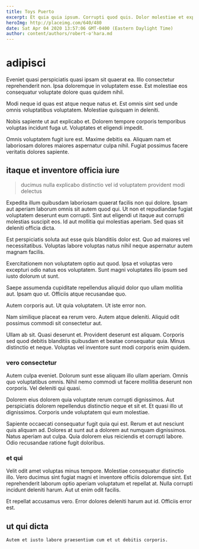 ```yaml
---
title: Toys Puerto
excerpt: Et quia quia ipsum. Corrupti quod quis. Dolor molestiae et explicabo nostrum. Aut consequatur beatae ut aperiam aut. Ut ut non reiciendis maxime. Et rerum sunt qui.
heroImg: http://placeimg.com/640/480
date: Sat Apr 04 2020 13:57:06 GMT-0400 (Eastern Daylight Time)
author: content/authors/robert-o'hara.md
---
```

# adipisci

Eveniet quasi perspiciatis quasi ipsam sit quaerat ea. Illo consectetur reprehenderit non. Ipsa doloremque in voluptatem esse. Est molestiae eos consequatur voluptate dolore quas quidem nihil.
  
Modi neque id quas est atque neque natus et. Est omnis sint sed unde omnis voluptatibus voluptatem. Molestiae quisquam in deleniti.
  
Nobis sapiente ut aut explicabo et. Dolorem tempore corporis temporibus voluptas incidunt fuga ut. Voluptates et eligendi impedit.
  
Omnis voluptatem fugit iure est. Maxime debitis ea. Aliquam nam et laboriosam dolores maiores aspernatur culpa nihil. Fugiat possimus facere veritatis dolores sapiente.

## itaque et inventore officia iure

> ducimus nulla explicabo distinctio vel id voluptatem provident modi delectus

Expedita illum quibusdam laboriosam quaerat facilis non qui dolore. Ipsam aut aperiam laborum omnis sit autem quod qui. Ut non et repudiandae fugiat voluptatem deserunt eum corrupti. Sint aut eligendi ut itaque aut corrupti molestias suscipit eos. Id aut mollitia qui molestias aperiam. Sed quas sit deleniti officia dicta.
  
Est perspiciatis soluta aut esse quis blanditiis dolor est. Quo ad maiores vel necessitatibus. Voluptas labore voluptas natus nihil neque aspernatur autem magnam facilis.
  
Exercitationem non voluptatem optio aut quod. Ipsa et voluptas vero excepturi odio natus eos voluptatem. Sunt magni voluptates illo ipsum sed iusto dolorum ut sunt.
  
Saepe assumenda cupiditate repellendus aliquid dolor quo ullam mollitia aut. Ipsam quo ut. Officiis atque recusandae quo.
  
Autem corporis aut. Ut quia voluptatem. Ut iste error non.
  
Nam similique placeat ea rerum vero. Autem atque deleniti. Aliquid odit possimus commodi sit consectetur aut.
  
Ullam ab sit. Quasi deserunt et. Provident deserunt est aliquam. Corporis sed quod debitis blanditiis quibusdam et beatae consequatur quia. Minus distinctio et neque. Voluptas vel inventore sunt modi corporis enim quidem.

### vero consectetur

Autem culpa eveniet. Dolorum sunt esse aliquam illo ullam aperiam. Omnis quo voluptatibus omnis. Nihil nemo commodi ut facere mollitia deserunt non corporis. Vel deleniti qui quasi.
  
Dolorem eius dolorem quia voluptate rerum corrupti dignissimos. Aut perspiciatis dolorem repellendus distinctio neque et sit et. Et quasi illo ut dignissimos. Corporis unde voluptatem qui eum molestiae.
  
Sapiente occaecati consequatur fugit quia qui est. Rerum et aut nesciunt quis aliquam ad. Dolores at sunt aut a dolorem aut numquam dignissimos. Natus aperiam aut culpa. Quia dolorem eius reiciendis et corrupti labore. Odio recusandae ratione fugit doloribus.

### et qui

Velit odit amet voluptas minus tempore. Molestiae consequatur distinctio illo. Vero ducimus sint fugiat magni et inventore officiis doloremque sint. Est reprehenderit laborum optio aperiam voluptatum et repellat at. Nulla corrupti incidunt deleniti harum. Aut ut enim odit facilis.
  
Et repellat accusamus vero. Error dolores deleniti harum aut id. Officiis error est.

## ut qui dicta

```text
Autem et iusto labore praesentium cum et ut debitis corporis.
```

